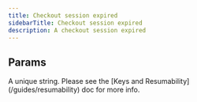 ```yaml
---
title: Checkout session expired
sidebarTitle: Checkout session expired
description: A checkout session expired
---
```

    
## Params
    
<ParamField path="key" type="string" required={true}>
  A unique string. Please see the [Keys and Resumability](/guides/resumability)
  doc for more info.
</ParamField>
